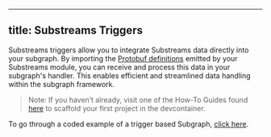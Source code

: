 
----
title: Substreams Triggers
----

Substreams triggers allow you to integrate Substreams data directly into your subgraph. By importing the [Protobuf definitions](https://substreams.streamingfast.io/documentation/develop/creating-protobuf-schemas#protobuf-overview) emitted by your Substreams module, you can receive and process this data in your subgraph's handler. This enables efficient and streamlined data handling within the subgraph framework.

> Note: If you haven’t already, visit one of the How-To Guides found [here](./sps_intro) to scaffold your first project in the devcontainer.

To go through a coded example of a trigger based Subgraph, [click here](./triggers_example).
